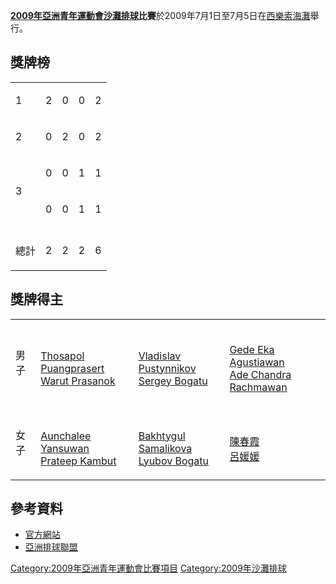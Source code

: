 '''[[2009年亞洲青年運動會|2009年亞洲青年運動會]][[沙灘排球|沙灘排球]]比賽'''於2009年7月1日至7月5日在[[聖淘沙|西樂索海灘]]舉行。

==獎牌榜==
{| {{RankedMedalTable|nation-width=200px}}
|-
| 1 ||align=left| {{flagIOC2team|THA|2009年亞洲青年運動會}} || 2 || 0 || 0 || 2
|-
| 2 ||align=left| {{flagIOC2team|KAZ|2009年亞洲青年運動會}} || 0 || 2 || 0 || 2
|-
| rowspan=2|3 ||align=left| {{flagIOC2team|CHN|2009年亞洲青年運動會}} || 0 || 0 || 1 || 1
|-
| align=left| {{flagIOC2team|INA|2009年亞洲青年運動會}} || 0 || 0 || 1 || 1
|-
|- class="sortbottom"
!colspan=2| 總計 || 2 || 2 || 2 || 6
|}

==獎牌得主==
{|{{MedalistTable|type=項目}}
|-
|rowspan=1|男子
|{{flagIOC2team|THA|2009年亞洲青年運動會}}<br>[[Thosapol_Puangprasert|Thosapol Puangprasert]]<br>[[Warut_Prasanok|Warut Prasanok]]
|{{flagIOC2team|KAZ|2009年亞洲青年運動會}}<br>[[Vladislav_Pustynnikov|Vladislav Pustynnikov]]<br>[[Sergey_Bogatu|Sergey Bogatu]]
|{{flagIOC2team|INA|2009年亞洲青年運動會}}<br>[[Gede_Eka_Agustiawan|Gede Eka Agustiawan]]<br>[[Ade_Chandra_Rachmawan|Ade Chandra Rachmawan]]
|-
|rowspan=1|女子
|{{flagIOC2team|THA|2009年亞洲青年運動會}}<br>[[Aunchalee_Yansuwan|Aunchalee Yansuwan]]<br>[[Prateep_Kambut|Prateep Kambut]]
|{{flagIOC2team|KAZ|2009年亞洲青年運動會}}<br>[[Bakhtygul_Samalikova|Bakhtygul Samalikova]]<br>[[Lyubov_Bogatu|Lyubov Bogatu]]
|{{flagIOC2team|CHN|2009年亞洲青年運動會}}<br>[[陳春霞|陳春霞]]<br>[[呂媛媛|呂媛媛]]
|}

==參考資料==
* [https://web.archive.org/web/20150710015914/http://www.ayg2009.sg/ 官方網站]
* [https://web.archive.org/web/20160304024333/http://sports.asianvolleyball.org/bulltin/2009-07-03/255313.html 亞洲排球聯盟]



{{2009年亞洲青年運動會項目}}


[[Category:2009年亞洲青年運動會比賽項目|Category:2009年亞洲青年運動會比賽項目]]
[[Category:2009年沙灘排球|Category:2009年沙灘排球]]
